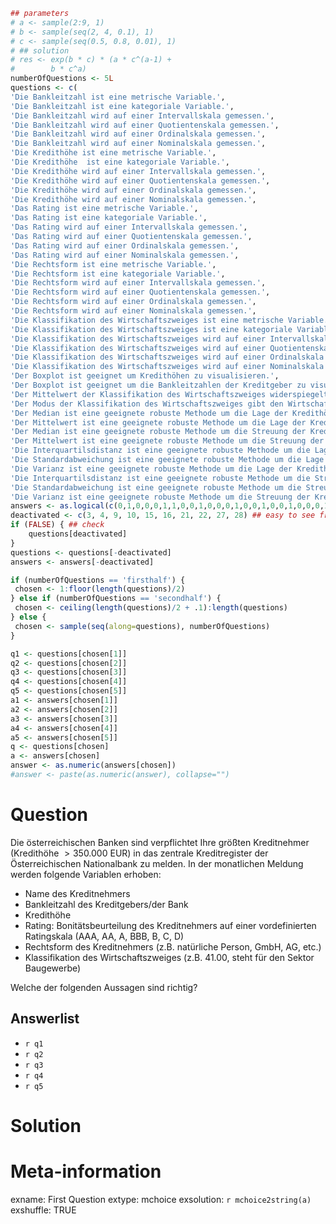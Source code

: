 [//]: # "Created by Jana Hlavinova, Institute for Statistics and Mathematics, WU Vienna"

```r
## parameters
# a <- sample(2:9, 1)
# b <- sample(seq(2, 4, 0.1), 1)
# c <- sample(seq(0.5, 0.8, 0.01), 1)
# ## solution
# res <- exp(b * c) * (a * c^(a-1) +
#        b * c^a)
numberOfQuestions <- 5L
questions <- c(
'Die Bankleitzahl ist eine metrische Variable.',
'Die Bankleitzahl ist eine kategoriale Variable.',
'Die Bankleitzahl wird auf einer Intervallskala gemessen.',
'Die Bankleitzahl wird auf einer Quotientenskala gemessen.',
'Die Bankleitzahl wird auf einer Ordinalskala gemessen.',
'Die Bankleitzahl wird auf einer Nominalskala gemessen.',
'Die Kredithöhe ist eine metrische Variable.',
'Die Kredithöhe  ist eine kategoriale Variable.',
'Die Kredithöhe wird auf einer Intervallskala gemessen.',
'Die Kredithöhe wird auf einer Quotientenskala gemessen.',
'Die Kredithöhe wird auf einer Ordinalskala gemessen.',
'Die Kredithöhe wird auf einer Nominalskala gemessen.',
'Das Rating ist eine metrische Variable.',
'Das Rating ist eine kategoriale Variable.',
'Das Rating wird auf einer Intervallskala gemessen.',
'Das Rating wird auf einer Quotientenskala gemessen.',
'Das Rating wird auf einer Ordinalskala gemessen.',
'Das Rating wird auf einer Nominalskala gemessen.',
'Die Rechtsform ist eine metrische Variable.', 
'Die Rechtsform ist eine kategoriale Variable.',
'Die Rechtsform wird auf einer Intervallskala gemessen.',
'Die Rechtsform wird auf einer Quotientenskala gemessen.',
'Die Rechtsform wird auf einer Ordinalskala gemessen.',
'Die Rechtsform wird auf einer Nominalskala gemessen.',
'Die Klassifikation des Wirtschaftszweiges ist eine metrische Variable.', 
'Die Klassifikation des Wirtschaftszweiges ist eine kategoriale Variable.',
'Die Klassifikation des Wirtschaftszweiges wird auf einer Intervallskala gemessen.',
'Die Klassifikation des Wirtschaftszweiges wird auf einer Quotientenskala gemessen.',
'Die Klassifikation des Wirtschaftszweiges wird auf einer Ordinalskala gemessen.',
'Die Klassifikation des Wirtschaftszweiges wird auf einer Nominalskala gemessen.',
'Der Boxplot ist geeignet um Kredithöhen zu visualisieren.', 
'Der Boxplot ist geeignet um die Bankleitzahlen der Kreditgeber zu visualisieren.', 
'Der Mittelwert der Klassifikation des Wirtschaftszweiges widerspiegelt die durchschnittliche Wirtschaftszweigeinteilung des Kreditportfolios.',
'Der Modus der Klassifikation des Wirtschaftszweiges gibt den Wirtschaftszweig mit den meisten Kreditnehmern im Portfolio an.',
'Der Median ist eine geeignete robuste Methode um die Lage der Kredithöhe des gesamten gemeldeten Kreditportfolios über mehrere Monate zu vergleichen.',
'Der Mittelwert ist eine geeignete robuste Methode um die Lage der Kredithöhe des gesamten gemeldeten Kreditportfolios über mehrere Monate zu vergleichen.',
'Der Median ist eine geeignete robuste Methode um die Streuung der Kredithöhe des gesamten gemeldeten Kreditportfolios über mehrere Monate zu vergleichen.',
'Der Mittelwert ist eine geeignete robuste Methode um die Streuung der Kredithöhe des gesamten gemeldeten Kreditportfolios über mehrere Monate zu vergleichen.',
'Die Interquartilsdistanz ist eine geeignete robuste Methode um die Lage der Kredithöhe des gesamten gemeldeten Kreditportfolios über mehrere Monate zu vergleichen.',
'Die Standardabweichung ist eine geeignete robuste Methode um die Lage der Kredithöhe des gesamten gemeldeten Kreditportfolios über mehrere Monate zu vergleichen.',
'Die Varianz ist eine geeignete robuste Methode um die Lage der Kredithöhe des gesamten gemeldeten Kreditportfolios über mehrere Monate zu vergleichen.',
'Die Interquartilsdistanz ist eine geeignete robuste Methode um die Streuung der Kredithöhe des gesamten gemeldeten Kreditportfolios über mehrere Monate zu vergleichen.',
'Die Standardabweichung ist eine geeignete robuste Methode um die Streuung der Kredithöhe des gesamten gemeldeten Kreditportfolios über mehrere Monate zu vergleichen.',
'Die Varianz ist eine geeignete robuste Methode um die Streuung der Kredithöhe des gesamten gemeldeten Kreditportfolios über mehrere Monate zu vergleichen.')
answers <- as.logical(c(0,1,0,0,0,1,1,0,0,1,0,0,0,1,0,0,1,0,0,1,0,0,0,1,0,1,0,0,0,1,1,0,0,1,1,0,0,0,0,0,0,1,0,0))
deactivated <- c(3, 4, 9, 10, 15, 16, 21, 22, 27, 28) ## easy to see from the line numbers
if (FALSE) { ## check
	questions[deactivated]
}
questions <- questions[-deactivated]
answers <- answers[-deactivated]

if (numberOfQuestions == 'firsthalf') {
 chosen <- 1:floor(length(questions)/2)
} else if (numberOfQuestions == 'secondhalf') {
 chosen <- ceiling(length(questions)/2 + .1):length(questions)
} else {
 chosen <- sample(seq(along=questions), numberOfQuestions)
}

q1 <- questions[chosen[1]]
q2 <- questions[chosen[2]]
q3 <- questions[chosen[3]]
q4 <- questions[chosen[4]]
q5 <- questions[chosen[5]]
a1 <- answers[chosen[1]]
a2 <- answers[chosen[2]]
a3 <- answers[chosen[3]]
a4 <- answers[chosen[4]]
a5 <- answers[chosen[5]]
q <- questions[chosen]
a <- answers[chosen]
answer <- as.numeric(answers[chosen])
#answer <- paste(as.numeric(answer), collapse="")
```

Question
========
Die österreichischen Banken sind verpflichtet Ihre größten Kreditnehmer (Kredithöhe $> 350.000$ EUR) in das zentrale Kreditregister der Österreichischen Nationalbank zu melden. In der monatlichen Meldung werden folgende Variablen erhoben: 

* Name des Kreditnehmers
* Bankleitzahl des Kreditgebers/der Bank
* Kredithöhe
* Rating: Bonitätsbeurteilung des Kreditnehmers auf einer vordefinierten Ratingskala (AAA, AA, A, BBB, B, C, D)
* Rechtsform des Kreditnehmers (z.B. natürliche Person, GmbH, AG, etc.)
* Klassifikation des Wirtschaftszweiges (z.B. 41.00, steht für den Sektor Baugewerbe)

Welche der folgenden Aussagen sind richtig?

Answerlist
----------
* `r q1`
* `r q2`
* `r q3`
* `r q4`
* `r q5`


Solution
========

Meta-information
================
exname: First Question
extype: mchoice
exsolution: `r mchoice2string(a)`
exshuffle: TRUE
